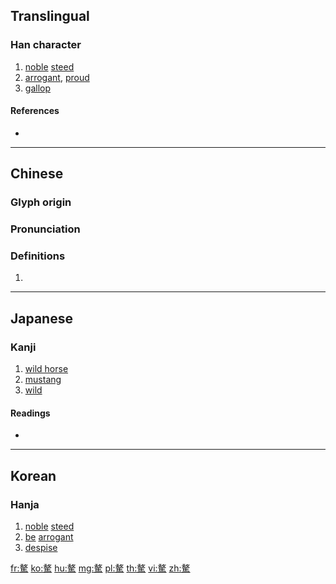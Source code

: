 {{character info/new}}
{{also|骜}}
==Translingual==

===Han character===
{{Han char|rn=187|rad=馬|as=11|sn=21|four=58227|canj=GKSQF|ids=⿱敖馬}}

# [[noble]] [[steed]]
# [[arrogant]], [[proud]]
# [[gallop]]

====References====
* {{Han ref|kx=1444.180|dkj=44963|dj=1968.160|hdz=74568.070|uh=9A41|ud=39489|bh=F67D|bd=63101}}

----

==Chinese==
{{zh-forms|s=骜}}

===Glyph origin===
{{Han etym}}

===Pronunciation===
{{zh-pron
|m=ào,yào
|c=ngou4,ngou6
|h=pfs=
|md=
|mn=
|w=
|mc=y
|oc=y
|cat=n
}}

===Definitions===
{{zh-hanzi}}

# {{rfdef|lang=zh}}

----

==Japanese==

===Kanji===
{{ja-kanji|grade=|rs=馬11}}

# [[wild horse]]
# [[mustang]]
# [[wild]]

====Readings====
* {{ja-readings|on=[[ごう]] (gō), [[ぎょう]] (gyō)|kun=[[おごる]] (ogoru)}}

----

==Korean==

===Hanja===
{{ko-hanja|hangeul=오|eumhun=|rv=o|mr=o|y=o}}

# [[noble]] [[steed]]
# [[be]] [[arrogant]]
# [[despise]]

[[fr:驁]]
[[ko:驁]]
[[hu:驁]]
[[mg:驁]]
[[pl:驁]]
[[th:驁]]
[[vi:驁]]
[[zh:驁]]